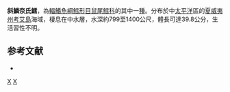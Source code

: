 {{Speciesbox
| taxon = Nezumia obliquata
| image = Nezumia obliquata.jpg
| status = NE
| status_system = IUCN3.1
| binomial_authority = [[Gilbert|Gilbert]], 1905
| synonyms = *''Macrourus obliquatus''<br /><small>Gilbert, 1905</small>
}}
'''斜鱗奈氏鱈'''，為[[輻鰭魚綱|輻鰭魚綱]][[鱈形目|鱈形目]][[鼠尾鱈科|鼠尾鱈科]]的其中一[[種|種]]。分布於中[[太平洋|太平洋]]區的[[夏威夷州|夏威夷州]][[考艾島|考艾島]]海域，棲息在中水層，水深約799至1400公尺，體長可達39.8公分，生活習性不明。

==参考文献==
*{{FishBase_species|genus=Nezumia|species=obliquata|year=2011|month=12}}

{{taxonbar}}
[[Category:_1905年描述的鱼类|X]]
[[Category:奈氏鱈屬|X]]